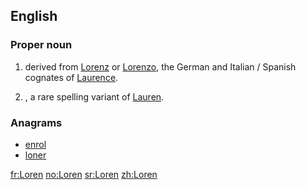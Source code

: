 ==English==

===Proper noun===
{{en-proper noun}}

# {{given name|male|from=Latin}} derived from [[Lorenz]] or [[Lorenzo]], the German and Italian / Spanish cognates of [[Laurence]].
# {{given name|female|from=Latin}}, a rare spelling variant of [[Lauren]].

===Anagrams===
* [[enrol#English|enrol]]
* [[loner#English|loner]]

[[fr:Loren]]
[[no:Loren]]
[[sr:Loren]]
[[zh:Loren]]